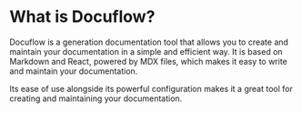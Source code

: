 # What is Docuflow?

Docuflow is a generation documentation tool that allows you to create and maintain your documentation in a simple and efficient way. It is based on Markdown and React, powered by MDX files, which makes it easy to write and maintain your documentation.

Its ease of use alongside its powerful configuration makes it a great tool for creating and maintaining your documentation.